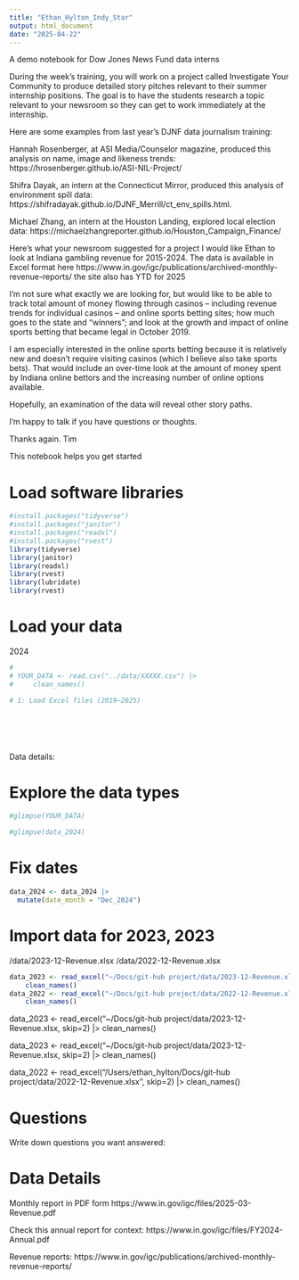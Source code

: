 ```yaml
---
title: "Ethan_Hylton_Indy_Star"
output: html_document
date: "2025-04-22"
---
```


A demo notebook for Dow Jones News Fund data interns

During the week’s training, you will work on a project called Investigate Your Community to produce detailed story pitches relevant to their summer internship positions. The goal is to have the students research a topic relevant to your newsroom so they can get to work immediately at the internship. 

Here are some examples from last year’s DJNF data journalism training:

Hannah Rosenberger, at ASI Media/Counselor magazine, produced this analysis on name, image and likeness trends: https://hrosenberger.github.io/ASI-NIL-Project/

Shifra Dayak, an intern at the Connecticut Mirror, produced this analysis of environment spill data: https://shifradayak.github.io/DJNF_Merrill/ct_env_spills.html.

Michael Zhang, an intern at the Houston Landing, explored local election data: https://michaelzhangreporter.github.io/Houston_Campaign_Finance/


Here's what your newsroom suggested for a project
I would like Ethan to look at Indiana gambling revenue for 2015-2024. The data is available in Excel format here https://www.in.gov/igc/publications/archived-monthly-revenue-reports/ the site also has YTD for 2025


I'm not sure what exactly we are looking for, but would like to be able to track total amount of money flowing through casinos -- including revenue trends for individual casinos -- and online sports betting sites; how much goes to the state and "winners"; and look at the growth and impact of online sports betting that became legal in October 2019. 


I am especially interested in the online sports betting because it is relatively new and doesn't require visiting casinos (which I believe also take sports bets). That would include an over-time look at the amount of money spent by Indiana online bettors and the increasing number of online options available. 


Hopefully, an examination of the data will reveal other story paths.


I'm happy to talk if you have questions or thoughts.


Thanks again.
Tim



This notebook helps you get started

# Load software libraries
```r
#install.packages("tidyverse")
#install.packages("janitor")
#install.packages("readxl")
#install.packages("rvest")
library(tidyverse)
library(janitor)
library(readxl)
library(rvest)
library(lubridate)
library(rvest)


```


# Load your data

2024


```r

# 
# YOUR_DATA <- read.csv("../data/XXXXX.csv") |> 
#     clean_names()

# 1: Load Excel files (2019–2025)







```

Data details:


# Explore the data types
```r

#glimpse(YOUR_DATA)

#glimpse(data_2024)

```
# Fix dates
```r
data_2024 <- data_2024 |> 
  mutate(date_month = "Dec_2024")


```



# Import data for 2023, 2023
/data/2023-12-Revenue.xlsx
/data/2022-12-Revenue.xlsx




```r
data_2023 <- read_excel("~/Docs/git-hub project/data/2023-12-Revenue.xlsx", skip=2) |> 
    clean_names()
data_2022 <- read_excel("~/Docs/git-hub project/data/2022-12-Revenue.xlsx", skip=2) |>
    clean_names()
```

data_2023 <- read_excel("~/Docs/git-hub project/data/2023-12-Revenue.xlsx, skip=2) |> 
    clean_names()
    
data_2023 <- read_excel("~/Docs/git-hub project/data/2023-12-Revenue.xlsx, skip=2) |> 
    clean_names()

data_2022 <- read_excel("/Users/ethan_hylton/Docs/git-hub project/data/2022-12-Revenue.xlsx", skip=2) |> 
    clean_names()
    

# Questions 

Write down questions you want answered:



# Data Details
Monthly report in PDF form
https://www.in.gov/igc/files/2025-03-Revenue.pdf



Check this annual report for context: https://www.in.gov/igc/files/FY2024-Annual.pdf

Revenue reports:
https://www.in.gov/igc/publications/archived-monthly-revenue-reports/
